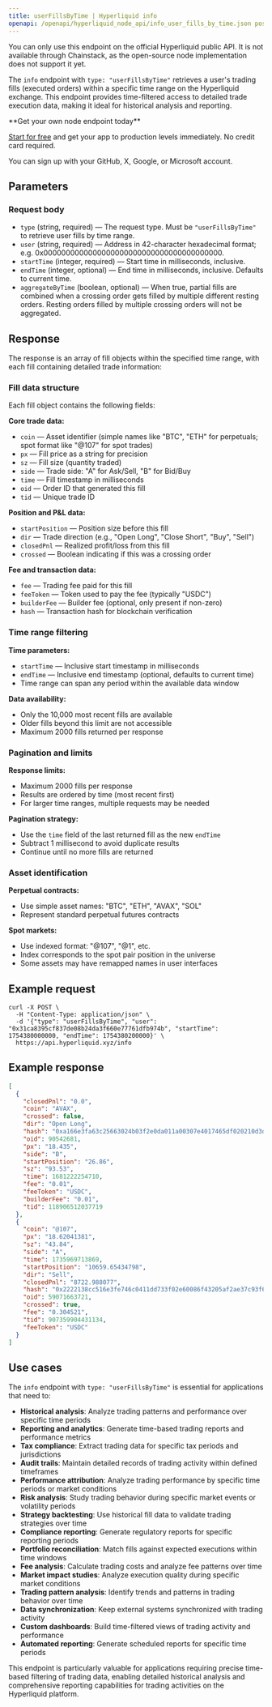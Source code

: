 ```yaml
---
title: userFillsByTime | Hyperliquid info
openapi: /openapi/hyperliquid_node_api/info_user_fills_by_time.json post /info
---
```


<Info>
You can only use this endpoint on the official Hyperliquid public API. It is not available through Chainstack, as the open-source node implementation does not support it yet.
</Info>

The `info` endpoint with `type: "userFillsByTime"` retrieves a user's trading fills (executed orders) within a specific time range on the Hyperliquid exchange. This endpoint provides time-filtered access to detailed trade execution data, making it ideal for historical analysis and reporting.

<Check>
**Get your own node endpoint today**

[Start for free](https://console.chainstack.com/) and get your app to production levels immediately. No credit card required.

You can sign up with your GitHub, X, Google, or Microsoft account.
</Check>

## Parameters

### Request body

* `type` (string, required) — The request type. Must be `"userFillsByTime"` to retrieve user fills by time range.
* `user` (string, required) — Address in 42-character hexadecimal format; e.g. 0x0000000000000000000000000000000000000000.
* `startTime` (integer, required) — Start time in milliseconds, inclusive.
* `endTime` (integer, optional) — End time in milliseconds, inclusive. Defaults to current time.
* `aggregateByTime` (boolean, optional) — When true, partial fills are combined when a crossing order gets filled by multiple different resting orders. Resting orders filled by multiple crossing orders will not be aggregated.

## Response

The response is an array of fill objects within the specified time range, with each fill containing detailed trade information:

### Fill data structure

Each fill object contains the following fields:

**Core trade data:**
- `coin` — Asset identifier (simple names like "BTC", "ETH" for perpetuals; spot format like "@107" for spot trades)
- `px` — Fill price as a string for precision
- `sz` — Fill size (quantity traded)
- `side` — Trade side: "A" for Ask/Sell, "B" for Bid/Buy
- `time` — Fill timestamp in milliseconds
- `oid` — Order ID that generated this fill
- `tid` — Unique trade ID

**Position and P&L data:**
- `startPosition` — Position size before this fill
- `dir` — Trade direction (e.g., "Open Long", "Close Short", "Buy", "Sell")
- `closedPnl` — Realized profit/loss from this fill
- `crossed` — Boolean indicating if this was a crossing order

**Fee and transaction data:**
- `fee` — Trading fee paid for this fill
- `feeToken` — Token used to pay the fee (typically "USDC")
- `builderFee` — Builder fee (optional, only present if non-zero)
- `hash` — Transaction hash for blockchain verification

### Time range filtering

**Time parameters:**
- `startTime` — Inclusive start timestamp in milliseconds
- `endTime` — Inclusive end timestamp (optional, defaults to current time)
- Time range can span any period within the available data window

**Data availability:**
- Only the 10,000 most recent fills are available
- Older fills beyond this limit are not accessible
- Maximum 2000 fills returned per response

### Pagination and limits

**Response limits:**
- Maximum 2000 fills per response
- Results are ordered by time (most recent first)
- For larger time ranges, multiple requests may be needed

**Pagination strategy:**
- Use the `time` field of the last returned fill as the new `endTime`
- Subtract 1 millisecond to avoid duplicate results
- Continue until no more fills are returned

### Asset identification

**Perpetual contracts:**
- Use simple asset names: "BTC", "ETH", "AVAX", "SOL"
- Represent standard perpetual futures contracts

**Spot markets:**
- Use indexed format: "@107", "@1", etc.
- Index corresponds to the spot pair position in the universe
- Some assets may have remapped names in user interfaces

## Example request

```shell Shell
curl -X POST \
  -H "Content-Type: application/json" \
  -d '{"type": "userFillsByTime", "user": "0x31ca8395cf837de08b24da3f660e77761dfb974b", "startTime": 1754380000000, "endTime": 1754380200000}' \
  https://api.hyperliquid.xyz/info
```

## Example response

```json
[
  {
    "closedPnl": "0.0",
    "coin": "AVAX",
    "crossed": false,
    "dir": "Open Long",
    "hash": "0xa166e3fa63c25663024b03f2e0da011a00307e4017465df020210d3d432e7cb8",
    "oid": 90542681,
    "px": "18.435",
    "side": "B",
    "startPosition": "26.86",
    "sz": "93.53",
    "time": 1681222254710,
    "fee": "0.01",
    "feeToken": "USDC",
    "builderFee": "0.01",
    "tid": 118906512037719
  },
  {
    "coin": "@107",
    "px": "18.62041381",
    "sz": "43.84",
    "side": "A",
    "time": 1735969713869,
    "startPosition": "10659.65434798",
    "dir": "Sell",
    "closedPnl": "8722.988077",
    "hash": "0x2222138cc516e3fe746c0411dd733f02e60086f43205af2ae37c93f6a792430b",
    "oid": 59071663721,
    "crossed": true,
    "fee": "0.304521",
    "tid": 907359904431134,
    "feeToken": "USDC"
  }
]
```

## Use cases

The `info` endpoint with `type: "userFillsByTime"` is essential for applications that need to:

* **Historical analysis**: Analyze trading patterns and performance over specific time periods
* **Reporting and analytics**: Generate time-based trading reports and performance metrics
* **Tax compliance**: Extract trading data for specific tax periods and jurisdictions
* **Audit trails**: Maintain detailed records of trading activity within defined timeframes
* **Performance attribution**: Analyze trading performance by specific time periods or market conditions
* **Risk analysis**: Study trading behavior during specific market events or volatility periods
* **Strategy backtesting**: Use historical fill data to validate trading strategies over time
* **Compliance reporting**: Generate regulatory reports for specific reporting periods
* **Portfolio reconciliation**: Match fills against expected executions within time windows
* **Fee analysis**: Calculate trading costs and analyze fee patterns over time
* **Market impact studies**: Analyze execution quality during specific market conditions
* **Trading pattern analysis**: Identify trends and patterns in trading behavior over time
* **Data synchronization**: Keep external systems synchronized with trading activity
* **Custom dashboards**: Build time-filtered views of trading activity and performance
* **Automated reporting**: Generate scheduled reports for specific time periods

This endpoint is particularly valuable for applications requiring precise time-based filtering of trading data, enabling detailed historical analysis and comprehensive reporting capabilities for trading activities on the Hyperliquid platform.